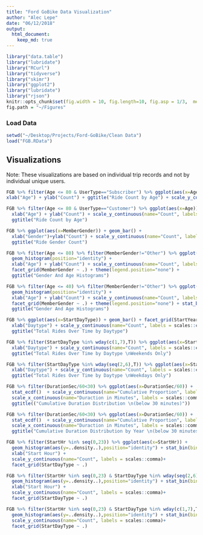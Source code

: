 ```yaml
---
title: "Ford GoBike Data Visualization"
author: "Alec Lepe"
date: "06/12/2018"
output: 
  html_document:
    keep_md: true
---
```


```r
library("data.table")
library("lubridate")
library("RCurl")
library("tidyverse")
library("skimr")
library("ggplot2")
library("lubridate")
library("rjson")
knitr::opts_chunk$set(fig.width = 10, fig.length=10, fig.asp = 1/3,  message=FALSE)
fig.path = "~/Figures"
```
### Load Data
```r
setwd("~/Desktop/Projects/Ford-GoBike/Clean Data")
load("FGB.RData")
```
## Visualizations
Note: These visualizations are based on individual trip records and not by individual unique users.
```r
FGB %>% filter(Age <= 80 & UserType=="Subscriber") %>% ggplot(aes(x=Age)) + geom_histogram() + 
xlab("Age") + ylab("Count") + ggtitle("Ride Count by Age") + scale_y_continuous(name="Count", labels = scales::comma)
```

```r
FGB %>% filter(Age <= 80 & UserType=="Customer") %>% ggplot(aes(x=Age)) + geom_histogram() +
  xlab("Age") + ylab("Count") + scale_y_continuous(name="Count", labels = scales::comma) +
  ggtitle("Ride Count by Age")
```

```r
FGB %>% ggplot(aes(x=MemberGender)) + geom_bar() + 
  xlab("Gender")+ylab("Count") + scale_y_continuous(name="Count", labels = scales::comma) +
  ggtitle("Ride Gender Count")
```

```r
FGB %>% filter(Age <= 80) %>% filter(MemberGender!="Other") %>% ggplot(aes(x=Age, color=MemberGender)) + 
  geom_histogram(position="identity") +
  xlab("Age") + ylab("Count") + scale_y_continuous(name="Count", labels = scales::comma) + 
  facet_grid(MemberGender ~ .) + theme(legend.position="none") +
  ggtitle("Gender And Age Histograms")
```
```r
FGB %>% filter(Age <= 40) %>% filter(MemberGender!="Other") %>% ggplot(aes(x=Age, color=MemberGender)) + 
  geom_histogram(position="identity") +
  xlab("Age") + ylab("Count") + scale_y_continuous(name="Count", labels = scales::comma) + 
  facet_grid(MemberGender ~ .) + theme(legend.position="none") + stat_bin(bins=(40-18)) +
  ggtitle("Gender And Age Histograms")
```


```r
FGB %>% ggplot(aes(x=StartDayType)) + geom_bar() + facet_grid(StartYear ~ .) + 
  xlab("Daytype") + scale_y_continuous(name="Count", labels = scales::comma) + 
  ggtitle("Total Rides Over Time by Daytype")
```
```r
FGB %>% filter(StartDayType %in% wday(c(1,7),T)) %>% ggplot(aes(x=StartDayType)) + geom_bar() + facet_grid(StartYear ~ .) + 
  xlab("Daytype") + scale_y_continuous(name="Count", labels = scales::comma) + 
  ggtitle("Total Rides Over Time by Daytype \nWeekends Only")
```
```r
FGB %>% filter(StartDayType %in% wday(seq(2,6),T)) %>% ggplot(aes(x=StartDayType)) + geom_bar() + facet_grid(StartYear ~ .) + 
  xlab("Daytype") + scale_y_continuous(name="Count", labels = scales::comma) + 
  ggtitle("Total Rides Over Time by Daytype \nWeekdays Only")
```

```r
FGB %>% filter(DurationSec/60<30) %>% ggplot(aes(x=DurationSec/60)) + 
  stat_ecdf()  + scale_y_continuous(name="Cumulative Proportion", labels = scales::percent) + 
  scale_x_continuous(name="Duraction in Minutes", labels = scales::comma)+
  ggtitle(("Cumulative Duration Distribution \n(below 30 minutes)"))
```

```r
FGB %>% filter(DurationSec/60<30) %>% ggplot(aes(x=DurationSec/60)) + 
  stat_ecdf()  + scale_y_continuous(name="Cumulative Proportion", labels = scales::percent) + 
  scale_x_continuous(name="Duraction in Minutes", labels = scales::comma)+
  ggtitle("Cumulative Duration Distribution by Year \n(below 30 minutes)")+facet_grid(StartYear~.)
```

```r
FGB %>% filter(StartHr %in% seq(0,23)) %>% ggplot(aes(x=StartHr)) + 
  geom_histogram(aes(y=..density..),position="identity") + stat_bin(bins=24) + 
  xlab("Start Hour") + 
  scale_y_continuous(name="Count", labels = scales::comma)+
  facet_grid(StartDayType ~ .)
```

```r
FGB %>% filter(StartHr %in% seq(0,23) & StartDayType %in% wday(seq(2,6),T)) %>% ggplot(aes(x=StartHr)) + 
  geom_histogram(aes(y=..density..),position="identity") + stat_bin(bins=24) + 
  xlab("Start Hour") + 
  scale_y_continuous(name="Count", labels = scales::comma)+
  facet_grid(StartDayType ~ .)
```

```r
FGB %>% filter(StartHr %in% seq(0,23) & StartDayType %in% wday(c(1,7),T)) %>% ggplot(aes(x=StartHr)) + 
  geom_histogram(aes(y=..density..),position="identity") + stat_bin(bins=24)+
  scale_y_continuous(name="Count", labels = scales::comma)+
  facet_grid(StartDayType ~ .)
```
